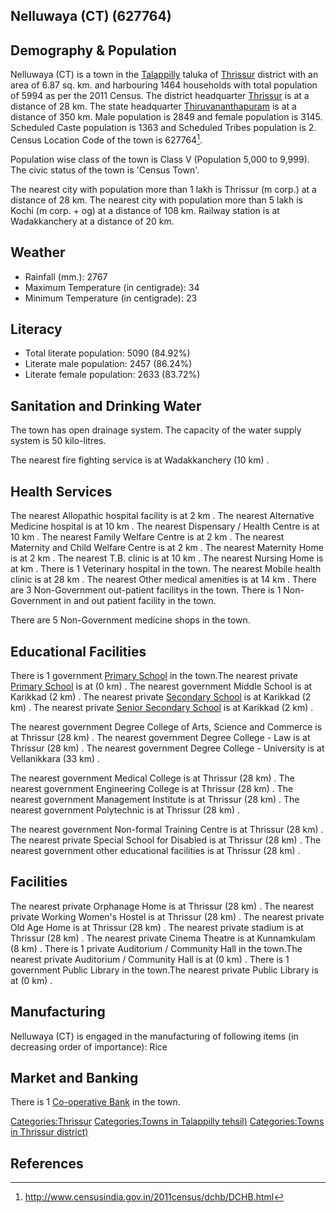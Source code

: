 {{Infobox settlement
| name=Nelluwaya (CT)
| native_name=
| native_name_lang=
| other_name=
| nickname=
| settlement_type=Town
| image_skyline=
| image_alt=
| image_caption=
| pushpin_map=India Kerala
| pushpin_label_position=right
| pushpin_map_alt=
| pushpin_map_caption=Location in Kerala, India
| latd=
| latm=
| lats=
| latNS=
| longd=
| longm=
| longs=
| longEW=
| coordinates_display=inline,title
| subdivision_type=Country
| subdivision_name={{flag|India}}
| subdivision_type1=[[States and territories of India|State]]
| subdivision_name1=Kerala 
| subdivision_type2=[[List of districts of India|District]]
| subdivision_name2=Thrissur
| subdivision_type3=Tahsil
| subdivision_name3=Talappilly
| website=
| established_title=<!-- Established -->
| established_date=
| founder=
| named_for=
| government_type=
| governing_body=
| unit_pref=Metric
| area_footnotes=
| area_rank=
| area_total_km2=6.87
| elevation_footnotes=
| elevation_m=
| population_total=5994
| population_as_of=2011
| population_rank=
| population_density_km2=872
| population_demonym=
| population_footnotes=
| demographics_type1=Languages=
| demographics1_title1=Official=
| demographics1_info1=[[Malayalam language|Malayalam]]
| timezone1=[[Indian Standard Time|IST]]
| utc_offset1==+5:30
| postal_code_type=[[Postal Index Number|PIN]]
| postal_code=
| area_code_type=Telephone code
| area_code=
| registration_plate=
| blank1_name_sec1=Nearest city
| blank1_info_sec1=[[Thrissur (m corp.)]]
| blank2_name_sec1=[[Human sex ratio|Sex ratio]]
| blank2_info_sec1=1103
| blank3_name_sec1=Literacy
| blank3_info_sec1=84.92%
| blank1_name_sec2=[[2011 Census of India|2011 census]] code
| blank1_info_sec2=627764
| footnotes=
}}

== Nelluwaya (CT) (627764) ==

== Demography & Population ==

Nelluwaya (CT) is a town in the [[Talappilly]] taluka of [[Thrissur]] district with an area of 6.87 sq. km. and harbouring 1464 households with total population of 5994 as per the 2011 Census. The district headquarter [[Thrissur]] is at a distance of 28 km. The state headquarter [[Thiruvananthapuram]] is at a distance of 350 km. Male population is 2849 and female population is 3145. Scheduled Caste population is 1363 and Scheduled Tribes population is 2. Census Location Code of the town is 627764<ref>http://www.censusindia.gov.in/2011census/dchb/DCHB.html</ref>.

Population wise class of the town is Class V (Population 5,000 to 9,999).
The civic status of the town is 'Census Town'.

The nearest city with population more than 1 lakh is Thrissur (m corp.) at a distance of 28 km. The nearest city with population more than 5 lakh is Kochi (m corp. + og)  at a distance of 108 km. Railway station is at Wadakkanchery at a distance of 20 km.


== Weather ==  
* Rainfall (mm.): 2767 
* Maximum Temperature (in centigrade): 34
* Minimum Temperature (in centigrade): 23


== Literacy ==  
* Total literate population: 5090 (84.92%)
* Literate male population: 2457 (86.24%)
* Literate female population: 2633 (83.72%)


== Sanitation and Drinking Water ==  
The town has open drainage system.
The capacity of the water supply system is 50 kilo-litres.

The nearest fire fighting service is at Wadakkanchery (10 km) .


== Health Services ==
The nearest Allopathic hospital facility is at 2 km .
The nearest Alternative Medicine hospital is at 10 km .
The nearest Dispensary / Health Centre is at 10 km .
The nearest Family Welfare Centre is at 2 km .
The nearest Maternity and Child Welfare Centre is at 2 km .
The nearest Maternity Home is at 2 km .
The nearest T.B. clinic is at 10 km .
The nearest Nursing Home is at  km .
There is 1 Veterinary hospital in the town.
The nearest Mobile health clinic is at 28 km .
The nearest Other medical amenities is at 14 km .
There are 3 Non-Government out-patient facilitys in the town.
There is 1 Non-Government in and out patient facility in the town.

There are 5 Non-Government medicine shops in the town.


== Educational Facilities ==
There is 1 government [[Primary School]] in the town.The nearest private [[Primary School]] is at  (0 km) .
The nearest government Middle School is at Karikkad  (2 km) .
The nearest private [[Secondary School]] is at Karikkad  (2 km) .
The nearest private [[Senior Secondary School]] is at Karikkad  (2 km) .
 
 
 
 
 
The nearest government Degree College of Arts, Science and Commerce is at Thrissur (28 km) .
The nearest government Degree College - Law is at Thrissur (28 km) .
The nearest government Degree College - University is at Vellanikkara (33 km) .
 
The nearest government Medical College is at Thrissur (28 km) .
The nearest government Engineering College is at Thrissur (28 km) .
The nearest government Management Institute is at Thrissur (28 km) .
The nearest government Polytechnic is at Thrissur (28 km) .
 
The nearest government Non-formal Training Centre is at Thrissur (28 km) .
The nearest private Special School for Disabled is at Thrissur (28 km) .
The nearest government other educational facilities is at Thrissur (28 km) .


== Facilities ==
The nearest private Orphanage Home is at Thrissur (28 km) .
The nearest private Working Women's Hostel is at Thrissur (28 km) .
The nearest private Old Age Home is at Thrissur (28 km) .
The nearest private stadium is at Thrissur (28 km) .
The nearest private Cinema Theatre is at Kunnamkulam (8 km) .
There is 1 private Auditorium / Community Hall in the town.The nearest private Auditorium / Community Hall is at  (0 km) .
There is 1 government Public Library in the town.The nearest private Public Library is at  (0 km) .


== Manufacturing ==
Nelluwaya (CT) is engaged in the manufacturing of following items (in decreasing order of importance): Rice


== Market and Banking ==


There is 1 [[Co-operative Bank]] in the town.




[[Categories:Thrissur]]
[[Categories:Towns in Talappilly tehsil)]]
[[Categories:Towns in Thrissur district)]]


== References ==
{{Reflist}}


